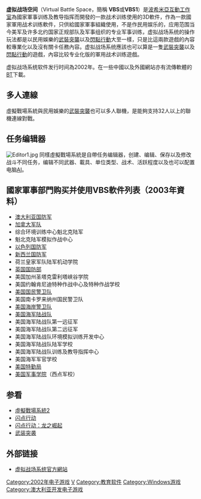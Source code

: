 {{noteTA
|T=zh-hans:虚拟战场空间; zh-hant:虛擬戰場系統;
|1=zh-hans:虚拟战场空间; zh-hant:虛擬戰場系統;
|G1=Games
}}
{{Infobox VG
|title  = 虚拟战场空间
| image = <!-- 檔案不存在 File:Vbs1 advanced.gif ，可從英文維基百科取得 -->
|developer = [[波希米亞互動工作室|波希米亞互動工作室]]
|publisher = [[波希米亞互動工作室|波希米亞互動工作室]] and [[波希米亞互動工作室#波希米亞互動模擬|波希米亞互動澳大利亞]] (全世界), [[Coalescent_Technologies|Coalescent Technologies]] (美國)
|engine = [[Real_Virtuality|Real Virtuality]] 1.75-1.99
|released = 2002, 2004 (全世界)
|genre = [[战术射击游戏|战术射击游戏]]
|modes = [[单人游戏|单人]], [[多人游戏|多人]]
|platforms = [[Windows|Windows]]
}}
'''虚拟战场空间'''（Virtual Battle Space，簡稱 '''VBS'''或'''VBS1'''）是[[波希米亞互動工作室|波希米亞互動工作室]]為國家軍事训练及教导指挥而開發的一款战术训练使用的3D軟件，作為一款國家軍用战术训练軟件，只供給國家軍事組織使用，不是作民用娱乐的，应用范围当今美军及许多北约国家正规部队及军事组织的专业军事训练，虚拟战场系统的操作玩法都是以民用娛樂的[[武裝突襲|武裝突襲]]以及[[閃點行動|閃點行動]]大至一樣，只是比這兩款遊戲的內容較專業化以及沒有關卡任務內容。虚拟战场系统應該也可以算是一隻[[武裝突襲|武裝突襲]]以及[[閃點行動|閃點行動]]的遊戲，內容比较专业化版的軍用战术训练遊戲。

虚拟战场系统软件发行时间為2002年。在一些中國以及外國網站亦有流傳軟體的[[BitTorrent|BT]]下載。

== 多人連線 ==
虛擬戰場系統與民用娛樂的[[武裝突襲|武裝突襲]]也可以多人聯機，是能夠支持32人以上的聯機連線對戰。

== 任务编辑器 ==
[[File:Editor1.jpg|thumb]]
同樣虛擬戰場系統是自帶任务编辑器，创建、编辑、保存以及修改战斗不同任务，编辑不同武器、載具、单位类型、战术、活跃程度以及也可以配置电脑[[AI|AI]]。

== 國家軍事部門购买并使用VBS軟件列表（2003年資料） ==

*[[澳大利亚国防军|澳大利亚国防军]]
*[[加拿大军队|加拿大军队]]
*综合环境训练中心魁北克陆军
*魁北克陆军模拟作战中心
*[[以色列国防军|以色列国防军]]
*[[新西兰国防军|新西兰国防军]]
*荷兰皇家军队陆军机动学院
*[[英国国防部|英国国防部]]
*美国加州圣塔克雷利塔峡谷学院
*美国约翰肯尼迪特种作战中心及特种作战学校
*[[美国国民警卫队|美国国民警卫队]]
*美国南卡罗来纳州国民警卫队
*[[美国海岸警卫队|美国海岸警卫队]]
*[[美国海军陆战队|美国海军陆战队]]
*美国海军陆战队第一远征军
*美国海军陆战队第二远征军
*美国海军陆战队环境模拟训练开发中心
*美国海军陆战队陆军学校
*美国海军陆战队训练及教导指挥中心
*美国海军军官学校
*[[美国特勤局|美国特勤局]]
*[[美国军事学院|美国军事学院]]（西点军校）

== 参看 ==
*[[虛擬戰場系統2|虛擬戰場系統2]]
*[[闪点行动|闪点行动]]
*[[闪点行动：龙之崛起|闪点行动：龙之崛起]]
*[[武装突袭|武装突袭]]

== 外部链接 ==
*[http://www.virtualbattlespace.com/ 虚拟战场系统官方網站] {{Wayback|url=http://www.virtualbattlespace.com/ |date=20210226181338 }}

{{DEFAULTSORT:VBS1}}

[[Category:2002年电子游戏|Category:2002年电子游戏]]
[[Category:第一人称射击游戏|V]]
[[Category:教育软件|Category:教育软件]]
[[Category:Windows游戏|Category:Windows游戏]]
[[Category:澳大利亚开发电子游戏|Category:澳大利亚开发电子游戏]]